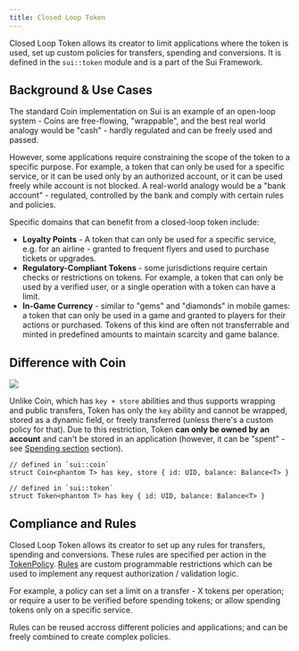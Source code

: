 ```yaml
---
title: Closed Loop Token
---
```



Closed Loop Token allows its creator to limit applications where the token is used, set up custom policies for transfers, spending and conversions. It is defined in the `sui::token` module and is a part of the Sui Framework.

## Background & Use Cases

The standard Coin implementation on Sui is an example of an open-loop system - Coins are free-flowing, "wrappable", and the best real world analogy would be "cash" - hardly regulated and can be freely used and passed.

However, some applications require constraining the scope of the token to a specific purpose. For example, a token that can only be used for a specific service, or it can be used only by an authorized account, or it can be used freely while account is not blocked. A real-world analogy would be a "bank account" - regulated, controlled by the bank and comply with certain rules and policies.

Specific domains that can benefit from a closed-loop token include:

- **Loyalty Points** - A token that can only be used for a specific service, e.g. for an airline - granted to frequent flyers and used to purchase tickets or upgrades.
- **Regulatory-Compliant Tokens** - some jurisdictions require certain checks or restrictions on tokens. For example, a token that can only be used by a verified user, or a single operation with a token can have a limit.
- **In-Game Currency** - similar to "gems" and "diamonds" in mobile games: a token that can only be used in a game and granted to players for their actions or purchased. Tokens of this kind are often not transferrable and minted in predefined amounts to maintain scarcity and game balance.

## Difference with Coin

<img className="balance-coin-token" src={BalanceTokenCoin} />

Unlike Coin, which has `key + store` abilities and thus supports wrapping and public transfers, Token has only the `key` ability and cannot be wrapped, stored as a dynamic field, or freely transferred (unless there's a custom policy for that). Due to this restriction, Token **can only be owned by an account** and can't be stored in an application (however, it can be "spent" - see [Spending section](./closed-loop-token/spending.mdx) section).

```move
// defined in `sui::coin`
struct Coin<phantom T> has key, store { id: UID, balance: Balance<T> }

// defined in `sui::token`
struct Token<phantom T> has key { id: UID, balance: Balance<T> }
```

## Compliance and Rules

Closed Loop Token allows its creator to set up any rules for transfers, spending and conversions. These rules are specified per action in the [TokenPolicy](./closed-loop-token/token-policy.mdx). [Rules](./closed-loop-token/rules.mdx) are custom programmable restrictions which can be used to implement any request authorization / validation logic.

For example, a policy can set a limit on a transfer - X tokens per operation; or require a user to be verified before spending tokens; or allow spending tokens only on a specific service.

Rules can be reused accross different policies and applications; and can be freely combined to create complex policies.
